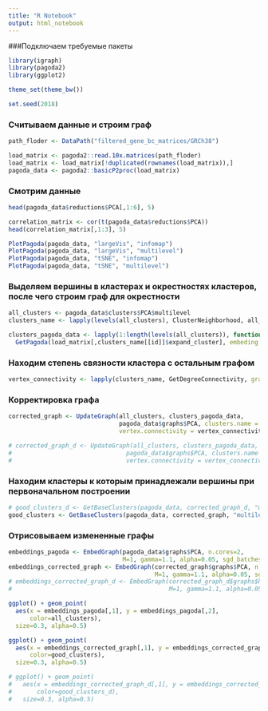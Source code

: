 ```yaml
---
title: "R Notebook"
output: html_notebook
---
```


###Подключаем требуемые пакеты

```r

library(igraph)
library(pagoda2)
library(ggplot2)

theme_set(theme_bw())

set.seed(2018)

```

### Считываем данные и строим граф

```r

path_floder <- DataPath("filtered_gene_bc_matrices/GRCh38")

load_matrix <- pagoda2::read.10x.matrices(path_floder)
load_matrix <- load_matrix[!duplicated(rownames(load_matrix)),]
pagoda_data <- pagoda2::basicP2proc(load_matrix)

```

### Смотрим данные

```r

head(pagoda_data$reductions$PCA[,1:6], 5)

```

```r

correlation_matrix <- cor(t(pagoda_data$reductions$PCA))
head(correlation_matrix[,1:3], 5)

```

```r

PlotPagoda(pagoda_data, "largeVis", "infomap")
PlotPagoda(pagoda_data, "largeVis", "multilevel")
PlotPagoda(pagoda_data, "tSNE", "infomap")
PlotPagoda(pagoda_data, "tSNE", "multilevel")

```

### Выделяем вершины в кластерах и окрестностях кластеров, после чего строим граф для окрестности

```r

all_clusters <- pagoda_data$clusters$PCA$multilevel
clusters_name <- lapply(levels(all_clusters), ClusterNeighborhood, all_clusters, pagoda_data)

clusters_pagoda_data <- lapply(1:length(levels(all_clusters)), function(id) 
  GetPagoda(load_matrix[,clusters_name[[id]]$expand_cluster], embeding.type = NULL))

```

### Находим степень связности кластера с остальным графом

```r

vertex_connectivity <- lapply(clusters_name, GetDegreeConnectivity, graph=pagoda_data$graphs$PCA)

```

### Корректировка графа 

```r

corrected_graph <- UpdateGraph(all_clusters, clusters_pagoda_data,
                               pagoda_data$graphs$PCA, clusters.name = clusters_name,
                               vertex.connectivity = vertex_connectivity, deleted = FALSE)

```
```r

# corrected_graph_d <- UpdateGraph(all_clusters, clusters_pagoda_data,
#                                pagoda_data$graphs$PCA, clusters.name = clusters_name,
#                                vertex.connectivity = vertex_connectivity, deleted = TRUE)

```

### Находим кластеры к которым принадлежали вершины при первоначальном построении

```r

# good_clusters_d <- GetBaseClusters(pagoda_data, corrected_graph_d, "multilevel")
good_clusters <- GetBaseClusters(pagoda_data, corrected_graph, "multilevel")

```

### Отрисовываем измененные графы

```r

embeddings_pagoda <- EmbedGraph(pagoda_data$graphs$PCA, n.cores=2,
                                M=1, gamma=1.1, alpha=0.05, sgd_batches=1e8)
embeddings_corrected_graph <- EmbedGraph(corrected_graph$graphs$PCA, n.cores=2,
                                         M=1, gamma=1.1, alpha=0.05, sgd_batches=1e8)
# embeddings_corrected_graph_d <- EmbedGraph(corrected_graph_d$graphs$PCA, n.cores=2,
#                                            M=1, gamma=1.1, alpha=0.05, sgd_batches=1e8)

ggplot() + geom_point(
  aes(x = embeddings_pagoda[,1], y = embeddings_pagoda[,2],
      color=all_clusters),
  size=0.3, alpha=0.5)

ggplot() + geom_point(
  aes(x = embeddings_corrected_graph[,1], y = embeddings_corrected_graph[,2],
      color=good_clusters),
  size=0.3, alpha=0.5)

# ggplot() + geom_point(
#   aes(x = embeddings_corrected_graph_d[,1], y = embeddings_corrected_graph_d[,2],
#       color=good_clusters_d),
#   size=0.3, alpha=0.5)

```

